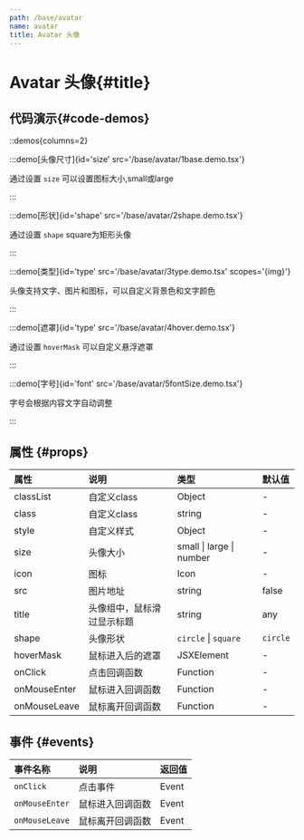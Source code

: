 ```yaml
---
path: /base/avatar
name: avatar
title: Avatar 头像
---
```


<div class="sys-ctx-main-left">

# Avatar 头像\{#title\}

## 代码演示\{#code-demos\}

::demos{columns=2}

:::demo[头像尺寸]{id='size' src='/base/avatar/1base.demo.tsx'}

通过设置 `size` 可以设置图标大小,small或large

:::


:::demo[形状]{id='shape' src='/base/avatar/2shape.demo.tsx'}

通过设置 `shape` square为矩形头像

:::

:::demo[类型]{id='type' src='/base/avatar/3type.demo.tsx' scopes='{img}'}

头像支持文字、图片和图标，可以自定义背景色和文字颜色

:::


:::demo[遮罩]{id='type' src='/base/avatar/4hover.demo.tsx'}

通过设置 `hoverMask` 可以自定义悬浮遮罩

:::


:::demo[字号]{id='font' src='/base/avatar/5fontSize.demo.tsx'}

字号会根据内容文字自动调整

:::



## 属性 \{#props\}

| 属性 | 说明 | 类型 | 默认值 |
| :--- | :---- | :--- | :--- |
|classList|自定义class|Object|-|
|class|自定义class|string|-|
|style|自定义样式|Object|-|
|size|头像大小|small &verbar; large &verbar; number|-|
|icon|图标|Icon|-|
|src|图片地址|string|false|
|title|头像组中，鼠标滑过显示标题|string|any|
|shape|头像形状|`circle` &verbar; `square`|`circle`|
|hoverMask|鼠标进入后的遮罩|JSXElement|-|
|onClick|点击回调函数|Function|-|
|onMouseEnter|鼠标进入回调函数|Function|-|
|onMouseLeave|鼠标离开回调函数|Function|-|


## 事件 \{#events\}

| 事件名称 | 说明 | 返回值|
| :--- | :---- | :--- |
|`onClick`|点击事件|Event|
|`onMouseEnter`|鼠标进入回调函数|Event|
|`onMouseLeave`|鼠标离开回调函数|Event|


</div>

